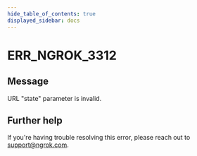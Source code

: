 ```yaml
---
hide_table_of_contents: true
displayed_sidebar: docs
---
```



# ERR_NGROK_3312

## Message

URL "state" parameter is invalid.

<ErrorDetails error="err_ngrok_3312" />

## Further help

If you're having trouble resolving this error, please reach out to [support@ngrok.com](mailto:support@ngrok.com?subject=Help%20with%20ERR_NGROK_3312).
